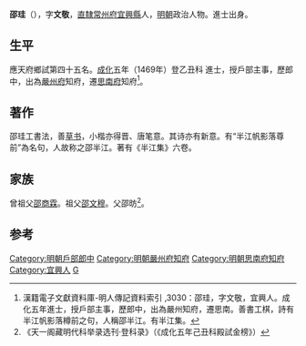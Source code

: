 {{明清人物信息框
| 姓名 = 邵珪
| 原名 =
| 圖片名稱= 
| 圖片大小 =
| 圖片說明 = 
| 最高職務 = 浙江嚴州府知府
| 國家 = 大明 
| 爵位 =
| 籍貫 = [[南直隸|直隸]][[常州府|常州府]][[宜興縣|宜興縣]]軍籍
| 族裔 = 
| 字號 = 字文敬
| 諡號 =
| 出生日期 = 正統五年（1441年）
| 出生地點 = 
| 逝世日期 = 卒年不詳
| 逝世地點 =
| 墓葬 =
| 配偶 = 
| 親屬 = 子 [[邵天和|邵天和]]
| 出身 =
* 成化五年己丑科進士出身
| 經歷 =
| 著作 =  
}}

'''邵珪'''（{{bd|1441年||？}}），字'''文敬'''，[[南直隸|直隸]][[常州府|常州府]][[宜興縣|宜興縣]]人，[[明朝|明朝]]政治人物。進士出身。

==生平==
應天府鄉試第四十五名。[[成化|成化]]五年（1469年）登乙丑科<!---[[會試|會試]]，得[[貢士|貢士]]第二十四名。[[殿試|殿試]]登第二甲第七十名--->進士，授戶部主事，歷郎中，出為[[嚴州府|嚴州府]]知府，遷[[思南府|思南府]]知府<ref>漢籍電子文獻資料庫-明人傳記資料索引 ,3030：邵珪，字文敬，宜興人。成化五年進士，授戶部主事，歷郎中，出為嚴州知府，遷思南。善書工棋，詩有半江帆影落樽前之句，人稱邵半江。有半江集。</ref>。

==著作==
邵珪工書法，善[[草书|草书]]，小楷亦得晋、唐笔意。其诗亦有新意。有“半江帆影落尊前”為名句，人故称之邵半江。著有《半江集》六卷。

==家族==
曾祖父[[邵商霖|邵商霖]]。祖父[[邵文穆|邵文穆]]。父邵昉<ref>《天一阁藏明代科举录选刊·登科录》（《成化五年己丑科殿試金榜》）</ref>。

==参考==
{{reflist}}
{{明朝人物小作品}}
{{成化五年己丑科殿試金榜}}
{{DEFAULTSORT:Shao邵}}
[[Category:明朝戶部郎中|Category:明朝戶部郎中]]
[[Category:明朝嚴州府知府|Category:明朝嚴州府知府]]
[[Category:明朝思南府知府|Category:明朝思南府知府]]
[[Category:宜興人|Category:宜興人]]
[[Category:邵姓|G]]